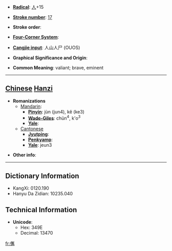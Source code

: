 * '''[[Wiktionary:Chinese radical index| Radical]]''': [[Wiktionary:Chinese radical index 人|人]]+15

* '''[[Wiktionary:Chinese total strokes index|Stroke number]]''': [[Wiktionary:Chinese total strokes index 17|17]]

* '''Stroke order''': 

* '''[[Wiktionary:Chinese four corner index|Four-Corner System]]''': 

* '''[[Wiktionary:Chinese Cangjie index|Cangjie input]]''': 人山人尸 (OUOS)

* '''Graphical Significance and Origin''': 

* '''Common Meaning''': valiant; brave, eminent

----

== [[Chinese]] [[Hanzi]] ==

* '''Romanizations'''
** [[Mandarin]]:
*** '''[[Pinyin]]''': jùn (jun4), kě (ke3)
*** '''[[Wade-Giles]]''': chün<sup>4</sup>, k'o<sup>3</sup>
*** '''[[Yale]]''': 
**[[Cantonese]]
***'''[[Jyutping]]''':
***'''[[Penkyamp]]''': 
***'''[[Yale]]''': jeun3

* '''Other info''': 

----

== Dictionary Information ==

* KangXi: 0120.190
* Hanyu Da Zidian: 10235.040

== Technical Information ==

* '''Unicode''':
** Hex: 349E
** Decimal: 13470
[[fr:㒞]]